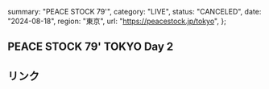   summary: "PEACE STOCK 79'",
  category: "LIVE",
  status: "CANCELED",
  date: "2024-08-18",
  region: "東京",
  url: "https://peacestock.jp/tokyo",
};

## PEACE STOCK 79' TOKYO Day 2

## リンク
